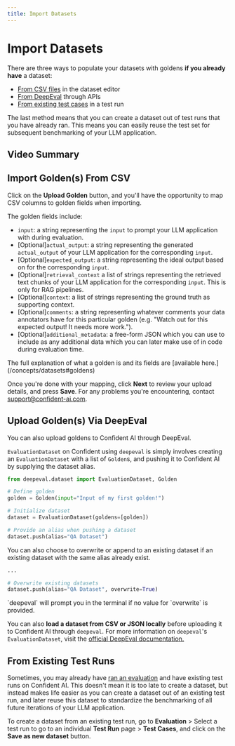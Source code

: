 ```yaml
---
title: Import Datasets
---
```



# Import Datasets

There are three ways to populate your datasets with goldens **if you already have** a dataset:

- [From CSV files](/dataset-editor/import-datasets#import-goldens-from-csv) in the dataset editor
- [From DeepEval](/dataset-editor/import-datasets#upload-goldens-via-deepeval) through APIs
- [From existing test cases](#from-an-existing-test-run) in a test run

The last method means that you can create a dataset out of test runs that you have already ran. This means you can easily reuse the test set for subsequent benchmarking of your LLM application.

## Video Summary

<VideoDisplayer
  src="https://confident-docs.s3.us-east-1.amazonaws.com/dataset-editor:import-datasets.mp4"
  width="100%"
  title="Import goldens from CSV"
/>

## Import Golden(s) From CSV

Click on the **Upload Golden** button, and you'll have the opportunity to map CSV columns to golden fields when importing.

The golden fields include:

- `input`: a string representing the `input` to prompt your LLM application with during evaluation.
- [Optional]`actual_output`: a string representing the generated `actual_output` of your LLM application for the corresponding `input`.
- [Optional]`expected_output`: a string representing the ideal output based on for the corresponding `input`.
- [Optional]`retrieval_context` a list of strings representing the retrieved text chunks of your LLM application for the corresponding `input`. This is only for RAG pipelines.
- [Optional]`context`: a list of strings representing the ground truth as supporting context.
- [Optional]`comments`: a string representing whatever comments your data annotators have for this particular golden (e.g. "Watch out for this expected output! It needs more work.").
- [Optional]`additional_metadata`: a free-form JSON which you can use to include as any additional data which you can later make use of in code during evaluation time.

<Callout>
  The full explanation of what a golden is and its fields are [available
  here.](/concepts/datasets#goldens)
</Callout>

Once you're done with your mapping, click **Next** to review your upload details, and press **Save**. For any problems you're encountering, contact support@confident-ai.com.

## Upload Golden(s) Via DeepEval

You can also upload goldens to Confident AI through DeepEval.

`EvaluationDataset` on Confident using `deepeval` is simply involves creating an `EvaluationDataset` with a list of `Golden`s, and pushing it to Confident AI by supplying the dataset alias.

```python
from deepeval.dataset import EvaluationDataset, Golden

# Define golden
golden = Golden(input="Input of my first golden!")

# Initialize dataset
dataset = EvaluationDataset(goldens=[golden])

# Provide an alias when pushing a dataset
dataset.push(alias="QA Dataset")
```

You can also choose to overwrite or append to an existing dataset if an existing dataset with the same alias already exist.

```python
...

# Overwrite existing datasets
dataset.push(alias="QA Dataset", overwrite=True)
```

<Callout type="info">
  `deepeval` will prompt you in the terminal if no value for `overwrite` is
  provided.
</Callout>

You can also **load a dataset from CSV or JSON locally** before uploading it to Confident AI through `deepeval`. For more information on `deepeval`'s `EvaluationDataset`, visit the [official DeepEval documentation.](https://deepeval.com/docs/evaluation-datasets#load-an-existing-dataset)

## From Existing Test Runs

Sometimes, you may already have [ran an evaluation](/llm-evaluation/running-llm-evals) and have existing test runs on Confident AI. This doesn't mean it is too late to create a dataset, but instead makes life easier as you can create a dataset out of an existing test run, and later reuse this dataset to standardize the benchmarking of all future iterations of your LLM application.

To create a dataset from an existing test run, go to **Evaluation** > Select a test run to go to an individual **Test Run** page > **Test Cases**, and click on the **Save as new dataset** button.
